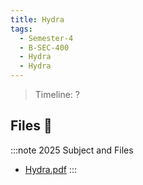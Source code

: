```yaml
---
title: Hydra
tags:
  - Semester-4
  - B-SEC-400
  - Hydra
  - Hydra
---
```

> Timeline: ?


## Files 📂

:::note 2025 Subject and Files
- [Hydra.pdf](https://github.com/Studio-17/Epitech-Subjects/raw/main/Semester-4/B-SEC-400/Hydra/Hydra/Hydra.pdf)
:::

